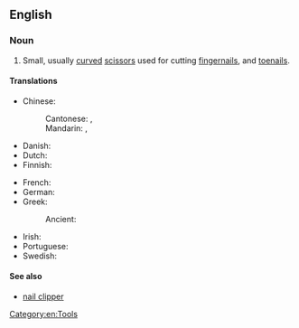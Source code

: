 ==English==

===Noun===
{{en-plural noun}}

# Small, usually [[curved]] [[scissors]] used for cutting [[fingernails]], and [[toenails]].

====Translations====
{{trans-top|small scissors}}
* Chinese:
*: Cantonese: {{t|yue|指甲鉗|sc=Hani}}, {{t|yue|指甲钳|tr=zi2 gaap3 kim4-2|sc=Hani}}
*: Mandarin: {{t+|cmn|指甲剪|tr=zhǐjiajiǎn|sc=Hani}}, {{t+|cmn|指甲刀|tr=zhǐjiadāo|sc=Hani}}
* Danish: {{t|da|neglsaks|m|c}}
* Dutch: {{t+|nl|nagelschaar|m|f}}
* Finnish: {{t+|fi|kynsisakset}}
{{trans-mid}}
* French: {{t|fr|ciseaux à ongles|m}}
* German: {{t+|de|Nagelschere|f}}
* Greek:
*: Ancient: {{t|grc|ὀνυχιστήριον|n}}
* Irish: {{t|ga|siosúr ingne|m}}
* Portuguese: {{t|pt|tesoura de unha}}
* Swedish: {{t+|sv|nagelsax|c}}
{{trans-bottom}}

====See also====
* [[nail clipper]]

[[Category:en:Tools]]